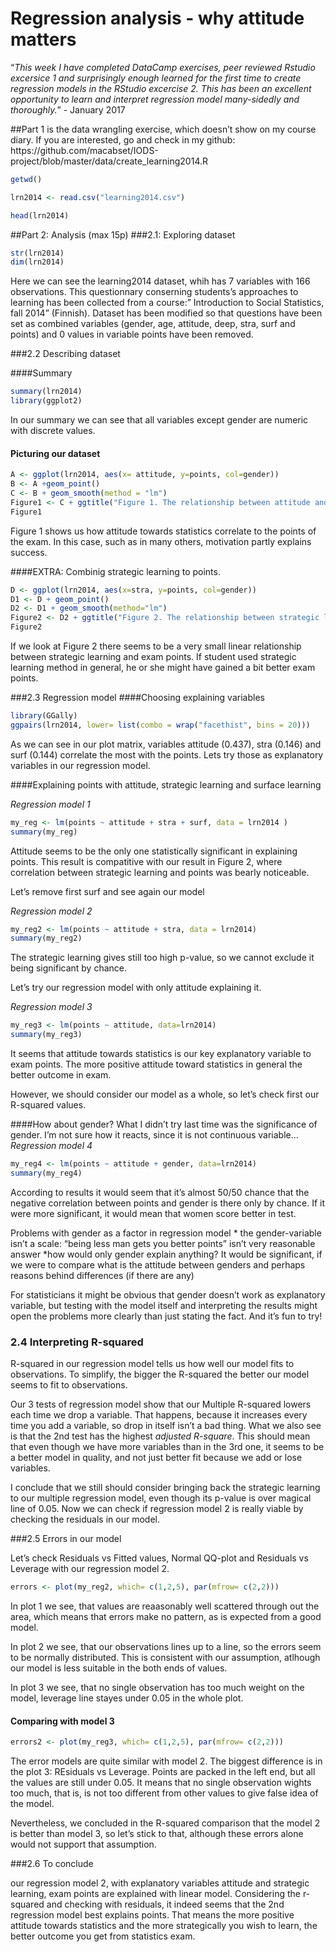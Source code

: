 # Regression analysis - why attitude matters

"*This week I have completed DataCamp exercises, peer reviewed Rstudio excersice 1 and surprisingly enough learned for the first time to create regression models in the RStudio excercise 2. This has been an excellent opportunity to learn and interpret regression model many-sidedly and thoroughly.*" - January 2017


##Part 1 
is the data wrangling exercise, which doesn't show on my course diary. If you are interested, go and check in my github: https://github.com/macabset/IODS-project/blob/master/data/create_learning2014.R


```r

getwd()

lrn2014 <- read.csv("learning2014.csv")

head(lrn2014)
```

##Part 2: Analysis (max 15p)
###2.1: Exploring dataset

```r
str(lrn2014)
dim(lrn2014)
```

Here we can see the learning2014 dataset, whih has 7 variables with 166 observations. 
  This questionnary conserning students's approaches to learning has been collected from a course:" Introduction to Social Statistics, fall 2014" (Finnish).
  Dataset has been modified so that questions have been set as combined variables (gender, age, attitude, deep, stra, surf and points) and 0 values in variable points have been removed.

###2.2 Describing dataset

####Summary

```r
summary(lrn2014)
library(ggplot2)
```

In our summary we can see that all variables except gender are numeric with discrete values.

#### Picturing our dataset

```r
A <- ggplot(lrn2014, aes(x= attitude, y=points, col=gender))
B <- A +geom_point()
C <- B + geom_smooth(method = "lm")
Figure1 <- C + ggtitle("Figure 1. The relationship between attitude and points")
Figure1
```

Figure 1 shows us how attitude towards statistics correlate to the points of the exam. In this case, such as in many others, motivation partly explains success.


####EXTRA: Combinig strategic learning to points.
```r
D <- ggplot(lrn2014, aes(x=stra, y=points, col=gender))
D1 <- D + geom_point()
D2 <- D1 + geom_smooth(method="lm")
Figure2 <- D2 + ggtitle("Figure 2. The relationship between strategic learning and points")
Figure2
```

If we look at Figure 2 there seems to be a very small linear relationship between strategic learning and exam points. If student used strategic learning method in general, he or she might have gained a bit better exam points.

###2.3 Regression model
####Choosing explaining variables

```r
library(GGally)
ggpairs(lrn2014, lower= list(combo = wrap("facethist", bins = 20)))
```

As we can see in our plot matrix, variables attitude (0.437), stra (0.146) and surf (0.144) correlate the most with the points. Lets try those as explanatory variables in our regression model.

####Explaining points with attitude, strategic learning  and surface learning

*Regression model 1*
```r
my_reg <- lm(points ~ attitude + stra + surf, data = lrn2014 )
summary(my_reg)
```

Attitude seems to be the only one statistically significant in explaining points. This result is compatitive with our result in Figure 2, where correlation between strategic learning and points was bearly noticeable.

Let's remove first surf and see again our model

*Regression model 2*
```r
my_reg2 <- lm(points ~ attitude + stra, data = lrn2014)
summary(my_reg2)
```

The strategic learning gives still too high p-value, so we cannot exclude it being significant by chance.

Let's try our regression model with only attitude explaining it.

*Regression model 3*
```r
my_reg3 <- lm(points ~ attitude, data=lrn2014)
summary(my_reg3)
```

It seems that attitude towards statistics is our key explanatory variable to exam points. The more positive attitude toward statistics in general the better outcome in exam.

However, we should consider our model as a whole, so let's check first our R-squared values.



####How about gender?
What I didn't try last time was the significance of gender. I'm not sure how it reacts, since it is not continuous variable...
*Regression model 4*
```r
my_reg4 <- lm(points ~ attitude + gender, data=lrn2014)
summary(my_reg4)
```

According to results it would seem that it's almost 50/50 chance that the negative correlation between points and gender is there only by chance. If it were more significant, it would mean that women score better in test. 

Problems with gender as a factor in regression  model
* the gender-variable isn't a scale: "being less man gets you better points" isn't very reasonable answer
*how would only gender explain anything? It would be significant, if we were to compare what is the attitude between genders and perhaps reasons behind differences (if there are any)

For statisticians it might be obvious that gender doesn't work as explanatory variable, but testing with the model itself and interpreting the results might open the problems more clearly than just stating the fact. And it's fun to try!


### 2.4 Interpreting R-squared

R-squared in our regression model tells us how well our model fits to observations. To simplify, the bigger the R-squared the better our model seems to fit to observations. 

Our 3 tests of regression model show that our Multiple R-squared lowers each time we drop a variable. That happens, because it increases every time you add a variable, so drop in itself isn't a bad thing.  What we also see is that the 2nd test has the highest *adjusted R-square*. This should mean that even though we have more variables than in the 3rd one, it seems to be a better model in quality, and not just better fit because we add or lose variables.

I conclude that we still should consider bringing back the strategic learning to our multiple regression model, even though its p-value is over magical line of 0.05. Now we can check if regression model 2 is really viable by checking the residuals in our model.

###2.5 Errors in our model

Let's check Residuals vs Fitted values, Normal QQ-plot and Residuals vs Leverage with our regression model 2.

```r
errors <- plot(my_reg2, which= c(1,2,5), par(mfrow= c(2,2)))
```

In plot 1 we see, that values are reaasonably well scattered through out the area, which means that errors make no pattern, as is expected from a good model.

In plot 2 we see, that our observations lines up to a line, so the errors seem to be normally distributed. This is consistent with our assumption, atlhough our model is less suitable in the both ends of values.
  
In plot 3 we see, that no single observation has too much weight on the model, leverage line stayes under 0.05 in the whole plot.

#### Comparing with model 3
```r
errors2 <- plot(my_reg3, which= c(1,2,5), par(mfrow= c(2,2)))
```

The error models are quite similar with model 2. The biggest difference is in the plot 3: REsiduals vs Leverage. Points are packed in the left end, but all the values are still under 0.05. It means that no single observation wights too much, that is, is not too different from other values to give false idea of the model.

Nevertheless, we concluded in the R-squared comparison that the model 2 is better than model 3, so let's stick to that, although these errors alone would not support that assumption.

###2.6 To conclude

our regression model 2, with explanatory variables attitude and strategic learning, exam points are explained with linear model. Considering the r-squared and checking with residuals, it indeed seems that the 2nd regression model best explains points. That means the more positive attitude towards statistics and the more strategically you wish to learn, the better outcome you get from statistics exam.


